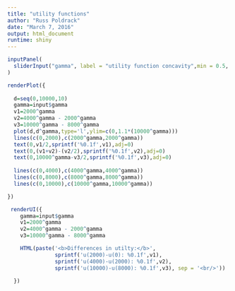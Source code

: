 ```yaml
---
title: "utility functions"
author: "Russ Poldrack"
date: "March 7, 2016"
output: html_document
runtime: shiny
---
```




```r

inputPanel(
  sliderInput("gamma", label = "utility function concavity",min = 0.5, max = 2, value = 0.9, step = 0.01)
)

renderPlot({
  
  d=seq(0,10000,10)
  gamma=input$gamma
  v1=2000^gamma
  v2=4000^gamma - 2000^gamma
  v3=10000^gamma - 8000^gamma
  plot(d,d^gamma,type='l',ylim=c(0,1.1*(10000^gamma)))
  lines(c(0,2000),c(2000^gamma,2000^gamma))
  text(0,v1/2,sprintf('%0.1f',v1),adj=0)
  text(0,(v1+v2)-(v2/2),sprintf('%0.1f',v2),adj=0)
  text(0,10000^gamma-v3/2,sprintf('%0.1f',v3),adj=0)
  
  lines(c(0,4000),c(4000^gamma,4000^gamma))
  lines(c(0,8000),c(8000^gamma,8000^gamma))
  lines(c(0,10000),c(10000^gamma,10000^gamma))

})

 renderUI({
    gamma=input$gamma
    v1=2000^gamma
    v2=4000^gamma - 2000^gamma
    v3=10000^gamma - 8000^gamma

    HTML(paste('<b>Differences in utilty:</b>',
               sprintf('u(2000)-u(0): %0.1f',v1),
               sprintf('u(4000)-u(2000): %0.1f',v2),
               sprintf('u(10000)-u(8000): %0.1f',v3), sep = '<br/>'))

  })


```

